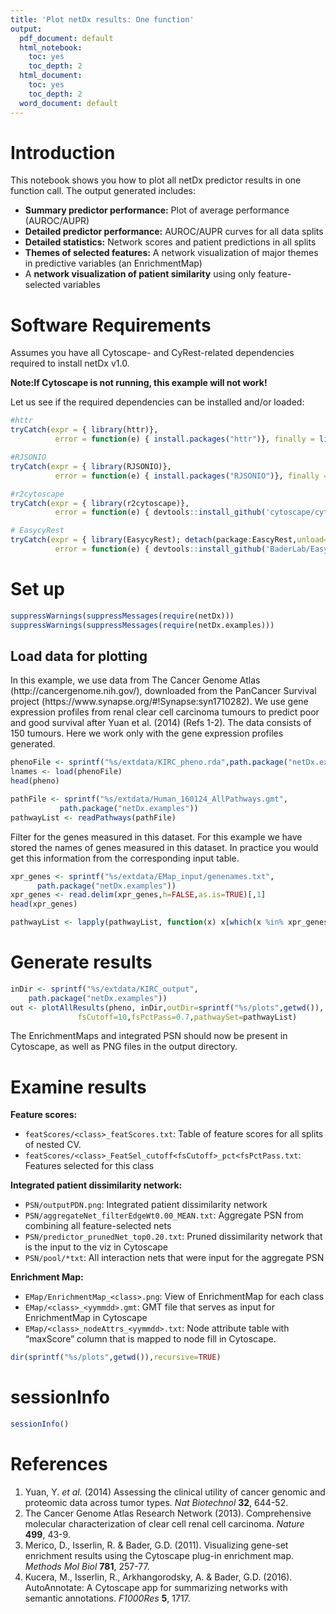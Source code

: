 ```yaml
---
title: 'Plot netDx results: One function'
output:
  pdf_document: default
  html_notebook:
    toc: yes
    toc_depth: 2
  html_document:
    toc: yes
    toc_depth: 2
  word_document: default
---
```


# Introduction
This notebook shows you how to plot all netDx predictor results in one function call. The output generated includes:

* **Summary predictor performance:** Plot of average performance (AUROC/AUPR)
* **Detailed predictor performance:** AUROC/AUPR curves for all data splits
* **Detailed statistics:** Network scores and patient predictions in all splits
* **Themes of selected features:** A network visualization of major themes in predictive variables (an EnrichmentMap)
* A **network visualization of patient similarity** using only feature-selected variables

# Software Requirements
Assumes you have all Cytoscape- and CyRest-related dependencies required to install netDx v1.0.

**Note:If Cytoscape is not running, this example will not work!**

Let us see if the required dependencies can be installed and/or loaded:

```r
#httr
tryCatch(expr = { library(httr)}, 
          error = function(e) { install.packages("httr")}, finally = library(httr))

#RJSONIO
tryCatch(expr = { library(RJSONIO)}, 
          error = function(e) { install.packages("RJSONIO")}, finally = library(RJSONIO))

#r2cytoscape
tryCatch(expr = { library(r2cytoscape)}, 
          error = function(e) { devtools::install_github('cytoscape/cytoscape-automation/for-scripters/R/r2cytoscape')}, finally = library(r2cytoscape))

# EasycyRest
tryCatch(expr = { library(EasycyRest); detach(package:EascyRest,unload=TRUE)}, 
          error = function(e) { devtools::install_github('BaderLab/Easycyrest/EasycyRest@0.1')}, finally = {})
```

# Set up

```r
suppressWarnings(suppressMessages(require(netDx)))
suppressWarnings(suppressMessages(require(netDx.examples)))
```

## Load data for plotting
In this example, we use data from The Cancer Genome Atlas (http://cancergenome.nih.gov/), downloaded from the PanCancer Survival project (https://www.synapse.org/#!Synapse:syn1710282). We use gene expression profiles from renal clear cell carcinoma tumours to predict poor and good survival after Yuan et al. (2014) (Refs 1-2). The data consists of 150 tumours. Here we work only with the gene expression profiles generated.

```r
phenoFile <- sprintf("%s/extdata/KIRC_pheno.rda",path.package("netDx.examples"))
lnames <- load(phenoFile)
head(pheno)
```

```r
pathFile <- sprintf("%s/extdata/Human_160124_AllPathways.gmt",
           path.package("netDx.examples"))
pathwayList <- readPathways(pathFile)
```
Filter for the genes measured in this dataset. For this example we have stored the names of genes measured in this dataset. In practice you would get this information from the corresponding input table.

```r
xpr_genes <- sprintf("%s/extdata/EMap_input/genenames.txt",
      path.package("netDx.examples"))
xpr_genes <- read.delim(xpr_genes,h=FALSE,as.is=TRUE)[,1]
head(xpr_genes)
```
```r
pathwayList <- lapply(pathwayList, function(x) x[which(x %in% xpr_genes)])
```

# Generate results

```r
inDir <- sprintf("%s/extdata/KIRC_output",
	path.package("netDx.examples"))
out <- plotAllResults(pheno, inDir,outDir=sprintf("%s/plots",getwd()),
               fsCutoff=10,fsPctPass=0.7,pathwaySet=pathwayList)
```

The EnrichmentMaps and integrated PSN should now be present in Cytoscape, as well as PNG files in the output directory.


# Examine results

**Feature scores:**

* `featScores/<class>_featScores.txt`: Table of feature scores for all splits of nested CV.
* `featScores/<class>_FeatSel_cutoff<fsCutoff>_pct<fsPctPass.txt`: Features selected for this class

**Integrated patient dissimilarity network:**

* `PSN/outputPDN.png`: Integrated patient dissimilarity network
* `PSN/aggregateNet_filterEdgeWt0.00_MEAN.txt`: Aggregate PSN from combining all feature-selected nets
* `PSN/predictor_prunedNet_top0.20.txt`: Pruned dissimilarity network that is the input to the viz in Cytoscape
* `PSN/pool/*txt`: All interaction nets that were input for the aggregate PSN

**Enrichment Map:**

* `EMap/EnrichmentMap_<class>.png`: View of EnrichmentMap for each class
* `EMap/<class>_<yymmdd>.gmt`: GMT file that serves as input for EnrichmentMap in Cytoscape
* `EMap/<class>_nodeAttrs_<yymmdd>.txt`: Node attribute table with "maxScore" column that is mapped to node fill in Cytoscape.

```r
dir(sprintf("%s/plots",getwd()),recursive=TRUE)
```

# sessionInfo

```r
sessionInfo()
```

# References
1. Yuan, Y. *et al.* (2014) Assessing the clinical utility of cancer genomic and proteomic data across tumor types. *Nat Biotechnol* **32**, 644-52.
2. The Cancer Genome Atlas Research Network (2013). Comprehensive molecular characterization of clear cell renal cell carcinoma. *Nature* **499**, 43-9.
3. Merico, D., Isserlin, R. & Bader, G.D. (2011). Visualizing gene-set enrichment results using the Cytoscape plug-in enrichment map. *Methods Mol Biol* **781**, 257-77.
4. Kucera, M., Isserlin, R., Arkhangorodsky, A. & Bader, G.D. (2016). AutoAnnotate: A Cytoscape app for summarizing networks with semantic annotations. *F1000Res* **5**, 1717.



